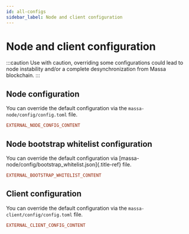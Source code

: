 ```yaml
---
id: all-configs
sidebar_label: Node and client configuration
---
```


# Node and client configuration

:::caution
Use with caution, overriding some configurations could lead to node
instability and/or a complete desynchronization from Massa blockchain.
:::

## Node configuration

You can override the default configuration via
the `massa-node/config/config.toml` file.

<!-- The content will be added at build time via ./scripts/download-configs.sh -->
```toml
EXTERNAL_NODE_CONFIG_CONTENT

```

## Node bootstrap whitelist configuration

You can override the default configuration via
[massa-node/config/bootstrap_whitelist.json]{.title-ref} file.

<!-- The content will be added at build time via ./scripts/download-configs.sh -->
```toml
EXTERNAL_BOOTSTRAP_WHITELIST_CONTENT

```

## Client configuration

You can override the default configuration via
the `massa-client/config/config.toml` file.

<!-- The content will be added at build time via ./scripts/download-configs.sh -->
```toml
EXTERNAL_CLIENT_CONFIG_CONTENT

```